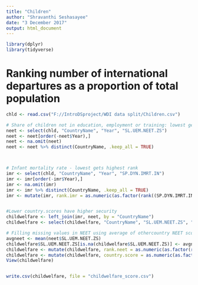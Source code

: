 ```yaml
---
title: "Children"
author: "Shravanthi Seshasayee"
date: "3 December 2017"
output: html_document
---
```


```r
library(dplyr)
library(tidyverse)
```


# Ranking number of international departures as a proportion of total population
```r
chld <- read.csv("F://IntroDSproject/WDI data split/Children.csv")

# Share of children not in education, employment or training: lowest gets highest rank 
neet <- select(chld, "CountryName", "Year", "SL.UEM.NEET.ZS")
neet <- neet[order(-neet$Year),]
neet <- na.omit(neet)
neet <- neet %>% distinct(CountryName, .keep_all = TRUE)



# Infant mortality rate - lowest gets highest rank 
imr <- select(chld, "CountryName", "Year", "SP.DYN.IMRT.IN")
imr <- imr[order(-imr$Year),]
imr <- na.omit(imr)
imr <- imr %>% distinct(CountryName, .keep_all = TRUE)
imr <- mutate(imr, rank.imr = as.numeric(as.factor(rank((SP.DYN.IMRT.IN)))))


#Lower country.scores have higher security 
childwelfare <- left_join(imr, neet, by = "CountryName")
childwelfare <- select(childwelfare, "CountryName", "SL.UEM.NEET.ZS", "SP.DYN.IMRT.IN", "rank.imr")

# Filling missing values in NEET using average of othercountry NEET scores 
avgneet <- mean(neet$SL.UEM.NEET.ZS)
childwelfare$SL.UEM.NEET.ZS[is.na(childwelfare$SL.UEM.NEET.ZS)] <- avgneet
childwelfare <- mutate(childwelfare, rank.neet = as.numeric(as.factor(rank((SL.UEM.NEET.ZS)))))
childwelfare <- mutate(childwelfare, country.score = as.numeric(as.factor(rank(((rank.neet+rank.imr)/2)))))
View(childwelfare)


write.csv(childwelfare, file = "childwelfare_score.csv")
```